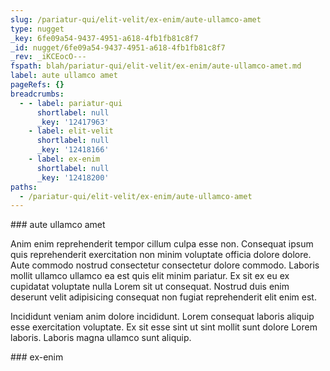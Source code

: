 ```yaml
---
slug: /pariatur-qui/elit-velit/ex-enim/aute-ullamco-amet
type: nugget
_key: 6fe09a54-9437-4951-a618-4fb1fb81c8f7
_id: nugget/6fe09a54-9437-4951-a618-4fb1fb81c8f7
_rev: _iKCEocO---
fspath: blah/pariatur-qui/elit-velit/ex-enim/aute-ullamco-amet.md
label: aute ullamco amet
pageRefs: {}
breadcrumbs:
  - - label: pariatur-qui
      shortlabel: null
      _key: '12417963'
    - label: elit-velit
      shortlabel: null
      _key: '12418166'
    - label: ex-enim
      shortlabel: null
      _key: '12418200'
paths:
  - /pariatur-qui/elit-velit/ex-enim/aute-ullamco-amet
---
```


<NuggetArea>
<Nugget slug="/pariatur-qui/elit-velit/ex-enim/aute-ullamco-amet" type="nugget" _key="6fe09a54-9437-4951-a618-4fb1fb81c8f7" _id="nugget/6fe09a54-9437-4951-a618-4fb1fb81c8f7" _rev="_iKCEocO---" fspath="blah/pariatur-qui/elit-velit/ex-enim/aute-ullamco-amet.md" label="aute ullamco amet" paths="/pariatur-qui/elit-velit/ex-enim/aute-ullamco-amet">
<NuggetBody>
### aute ullamco amet

Anim enim reprehenderit tempor cillum culpa esse non. Consequat ipsum quis reprehenderit exercitation non minim voluptate officia dolore dolore. Aute commodo nostrud consectetur consectetur dolore commodo. Laboris mollit ullamco ullamco ea est quis elit minim pariatur. Ex sit ex eu ex cupidatat voluptate nulla Lorem sit ut consequat. Nostrud duis enim deserunt velit adipisicing consequat non fugiat reprehenderit elit enim est.

Incididunt veniam anim dolore incididunt. Lorem consequat laboris aliquip esse exercitation voluptate. Ex sit esse sint ut sint mollit sunt dolore Lorem laboris. Laboris magna ullamco sunt aliquip.

</NuggetBody>
<Breadcrumbs>
<Crumbs>
<Crumb _key="12417963" label="pariatur-qui" /><Crumb _key="12418166" label="elit-velit" /><Crumb _key="12418200" label="ex-enim" />
</Crumbs>
</Breadcrumbs>
</Nugget>

<NuggetsInbound>
</NuggetsInbound>
<NuggetsOutbound>
</NuggetsOutbound>
</NuggetArea>
<PassagesInbound>
<Passage direction="inbound" type="passage" _key="12418200" _id="passage/12418200" _rev="_iKCEocC---" label="ex-enim" passage="ex-enim" fspath="blah/pariatur-qui/elit-velit/ex-enim" paths="/pariatur-qui/elit-velit/ex-enim" slug="/pariatur-qui/elit-velit/ex-enim">
<NuggetBody>
### ex-enim

</NuggetBody>
<Breadcrumbs>
<Crumbs>
<Crumb _key="12417963" label="pariatur-qui" /><Crumb _key="12418166" label="elit-velit" />
</Crumbs>
</Breadcrumbs>
</Passage>

</PassagesInbound>
<PassagesOutbound>
</PassagesOutbound>
